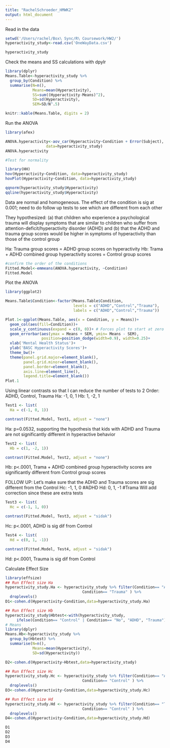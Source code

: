 ```yaml
---
title: "RachelSchroeder_HMWK2"
output: html_document
---
```

Read in the data
```r
setwd('/Users/rachel/Box\ Sync/R\ Coursework/HW2/')
hyperactivity_study<-read.csv('OneWayData.csv')

hyperactivity_study
```

Check the means and SS calculations with dpylr
```r
library(dplyr)
Means.Table<-hyperactivity_study %>%
  group_by(Condition) %>%
  summarise(N=n(),
            Means=mean(Hyperactivity),
            SS=sum((Hyperactivity-Means)^2),
            SD=sd(Hyperactivity),
            SEM=SD/N^.5)

knitr::kable(Means.Table, digits = 2)
```

Run the ANOVA
```r
library(afex)

ANOVA.hyperactivity<-aov_car(Hyperactivity~Condition + Error(Subject), 
                  data=hyperactivity_study)
ANOVA.hyperactivity
```

```r
#Test for normality

library(HH)
hov(Hyperactivity~Condition, data=hyperactivity_study)
hovPlot(Hyperactivity~Condition, data=hyperactivity_study) 
```

```r
qqnorm(hyperactivity_study$Hyperactivity)
qqline(hyperactivity_study$Hyperactivity)
```
Data are normal and homogeneous. The effect of the condition is sig at 0.001; need to do follow up tests to see which are different from each other

They hypothesized: 
(a) that children who experience a psychological trauma will display symptoms that are similar to children who suffer from attention-deficit/hyperactivity disorder (ADHD) and 
(b) that the ADHD and trauma group scores would be higher in symptoms of hyperactivity than those of the control group

Ha: Trauma group scores = ADHD group scores on hyperactivity
Hb: Trama + ADHD combined group hyperactivity scores = Control group scores

```r
#confirm the order of the conditions
Fitted.Model<-emmeans(ANOVA.hyperactivity, ~Condition)
Fitted.Model
```

Plot the ANOVA
```r
library(ggplot2)

Means.Table$Condition<-factor(Means.Table$Condition, 
                              levels = c("ADHD","Control","Trauma"),
                              labels = c("ADHD","Control","Trauma"))

Plot.1<-ggplot(Means.Table, aes(x = Condition, y = Means))+
  geom_col(aes(fill=Condition))+
  scale_y_continuous(expand = c(0, 0))+ # Forces plot to start at zero
  geom_errorbar(aes(ymax = Means + SEM, ymin= Means - SEM), 
                position=position_dodge(width=0.9), width=0.25)+
  xlab('Mental Health Status')+
  ylab('BASC Hyperactivity Scores')+
  theme_bw()+
  theme(panel.grid.major=element_blank(),
        panel.grid.minor=element_blank(),
        panel.border=element_blank(),
        axis.line=element_line(),
        legend.title=element_blank())
Plot.1
```

Using linear contrasts so that I can reduce the number of tests to 2
Order: ADHD, Control, Trauma
Ha: -1, 0, 1
Hb: 1, -2, 1

```r
Test1 <- list(
  Ha = c(-1, 0, 1))

contrast(Fitted.Model, Test1, adjust = "none")
```
Ha: p=0.0532, supporting the hypothesis that kids with ADHD and Trauma are not significantly different in hyperactive behavior


```r
Test2 <- list(
  Hb = c(1, -2, 1))

contrast(Fitted.Model, Test2, adjust = "none")
```
Hb: p<.0001, Trama + ADHD combined group hyperactivity scores are significantly different from Control group scores

###########################################
FOLLOW UP: Let's make sure that the ADHD and Trauma scores are sig different from the Control
Hc: -1, 1, 0 #ADHD
Hd: 0, 1, -1 #Trama
Will add correction since these are extra tests
```r
Test3 <- list(
  Hc = c(-1, 1, 0))

contrast(Fitted.Model, Test3, adjust = "sidak")
```
Hc: p<.0001, ADHD is sig dif from Control


```r
Test4 <- list(
  Hd = c(0, 1, -1))

contrast(Fitted.Model, Test4, adjust = "sidak")
```
Hd: p<.0001, Trauma is sig dif from Control

Calculate Effect Size
```r
library(effsize)
## Run Effect size Ha
hyperactivity_study.Ha <- hyperactivity_study %>% filter(Condition== "ADHD" | 
                                  Condition== "Trauma" ) %>% 
  droplevels() 
D1<-cohen.d(Hyperactivity~Condition,data=hyperactivity_study.Ha)

## Run Effect size Hb
hyperactivity_study$Hbtest<-with(hyperactivity_study,
     ifelse(Condition== "Control" | Condition== "No", "ADHD", "Trauma"))
# Means
library(dplyr)
Means.Hb<-hyperactivity_study %>%
  group_by(Hbtest) %>%
  summarise(N=n(),
            Means=mean(Hyperactivity),
            SD=sd(Hyperactivity))

D2<-cohen.d(Hyperactivity~Hbtest,data=hyperactivity_study)

## Run Effect size Hc
hyperactivity_study.Hc <- hyperactivity_study %>% filter(Condition== "ADHD" | 
                                  Condition== "Control" ) %>% 
  droplevels() 
D3<-cohen.d(Hyperactivity~Condition,data=hyperactivity_study.Hc)

## Run Effect size Hd
hyperactivity_study.Hd <- hyperactivity_study %>% filter(Condition== "Trauma" | 
                                  Condition== "Control" ) %>% 
  droplevels() 
D4<-cohen.d(Hyperactivity~Condition,data=hyperactivity_study.Hd)

D1
D2
D3
D4
```

